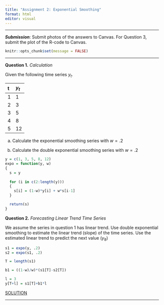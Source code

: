 ```yaml
---
title: "Assignment 2: Exponential Smoothing"
format: html
editor: visual
---
```


------------------------------------------------------------------------

***Submission***: Submit photos of the answers to Canvas. For Question 3, submit the plot of the R-code to Canvas.

```r
knitr::opts_chunk$set(message = FALSE)
```

------------------------------------------------------------------------

**Question 1.** *Calculation*

Given the following time series $y_t$.

| t   | $y_t$ |
|:----|:------|
| 1   | 1     |
| 2   | 3     |
| 3   | 5     |
| 4   | 8     |
| 5   | 12    |

a.  Calculate the exponential smoothing series with $w = .2$

b.  Calculate the double exponential smoothing series with $w = .2$

```r

y = c(1, 3, 5, 8, 12)
expo = function(y, w)
{
  s = y
  
  for (i in c(2:length(y)))
  {
    s[i] = (1-w)*y[i] + w*s[i-1]
  }

  return(s)  
}
```


**Question 2.** *Forecasting Linear Trend Time Series*

We assume the series in question 1 has linear trend. Use double exponential smoothing to estimate the linear trend (slope) of the time series. Use the estimated linear trend to predict the next value ($y_8$)

```r
s1 = expo(y, .2)
s2 = expo(s1, .2)

T = length(s1)

b1 = ((1-w)/w)*(s1[T]-s2[T])

l = 3
y[T+l] = s1[T]+b1*l

```

[SOLUTION](assignment2_sample.pdf)


------------------------------------------------------------------------
